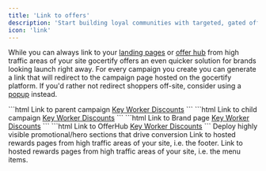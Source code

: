 ```yaml
---
title: 'Link to offers'
description: 'Start building loyal communities with targeted, gated offers.'
icon: 'link'
---
```


While you can always link to your [landing pages](/section/promoteOffers/landingPages) or [offer hub](/section/promoteOffers/offerHub) from high traffic areas of your site
gocertify offers an even quicker solution for brands looking launch right away. For every campaign you create you can generate a link that will redirect to the campaign page hosted on the gocertify platform.
If you'd rather not redirect shoppers off-site, consider using a [popup](/section/promoteOffers/popups) instead.


<CodeGroup>
```html Link to parent campaign
<a href="https://secure.gocertify.me/at/gosnow/key-worker">Key Worker Discounts</a>
```
```html Link to child campaign
<a href="https://secure.gocertify.me/at/gosnow/key-worker/healthcare">Key Worker Discounts</a>
```
```html Link to Brand page
<a href="https://secure.gocertify.me/at/gosnow">Key Worker Discounts</a>
```
```html Link to OfferHub
<a href="https://secure.gocertify.me/at/gosnow/hub">Key Worker Discounts</a>
```
</CodeGroup>

<CardGroup cols={2}>
  
  <Card title="Hero Sections" img="/images/OSM-PromotionalSection.png">
     Deploy highly visible promotional/hero sections that drive conversion
  </Card>
  <Card title="Footer Links" img="/images/OSM-footerLink.png">
    Link to hosted rewards pages from high traffic areas of your site, i.e. the footer.
  </Card>
  <Card title="Menu Items" img="/images/OSM-menuLink.png">
    Link to hosted rewards pages from high traffic areas of your site, i.e. the menu items.
  </Card>
  
</CardGroup>